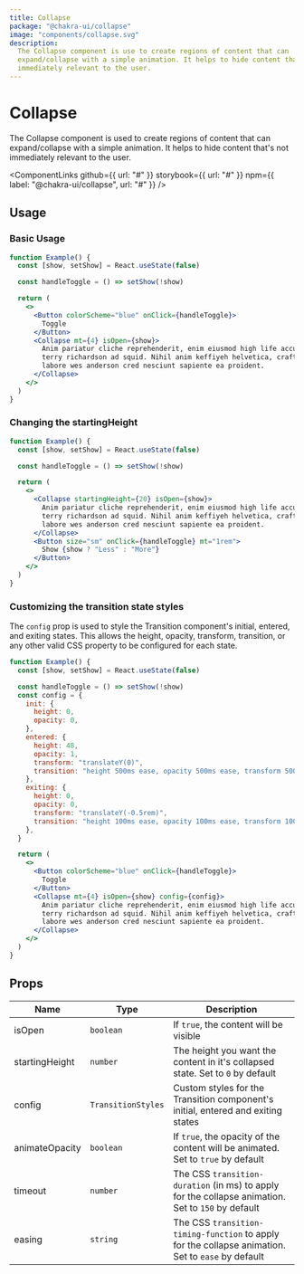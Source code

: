 ```yaml
---
title: Collapse
package: "@chakra-ui/collapse"
image: "components/collapse.svg"
description:
  The Collapse component is use to create regions of content that can
  expand/collapse with a simple animation. It helps to hide content that's not
  immediately relevant to the user.
---
```



# Collapse

The Collapse component is used to create regions of content that can
expand/collapse with a simple animation. It helps to hide content that's not
immediately relevant to the user.

<ComponentLinks
  github={{ url: "#" }}
  storybook={{ url: "#" }}
  npm={{ label: "@chakra-ui/collapse", url: "#" }}
/>

<carbon-ad></carbon-ad>

## Usage

### Basic Usage

```jsx
function Example() {
  const [show, setShow] = React.useState(false)

  const handleToggle = () => setShow(!show)

  return (
    <>
      <Button colorScheme="blue" onClick={handleToggle}>
        Toggle
      </Button>
      <Collapse mt={4} isOpen={show}>
        Anim pariatur cliche reprehenderit, enim eiusmod high life accusamus
        terry richardson ad squid. Nihil anim keffiyeh helvetica, craft beer
        labore wes anderson cred nesciunt sapiente ea proident.
      </Collapse>
    </>
  )
}
```

### Changing the startingHeight

```jsx
function Example() {
  const [show, setShow] = React.useState(false)

  const handleToggle = () => setShow(!show)

  return (
    <>
      <Collapse startingHeight={20} isOpen={show}>
        Anim pariatur cliche reprehenderit, enim eiusmod high life accusamus
        terry richardson ad squid. Nihil anim keffiyeh helvetica, craft beer
        labore wes anderson cred nesciunt sapiente ea proident.
      </Collapse>
      <Button size="sm" onClick={handleToggle} mt="1rem">
        Show {show ? "Less" : "More"}
      </Button>
    </>
  )
}
```

### Customizing the transition state styles

The `config` prop is used to style the Transition component's initial, entered, and 
exiting states. This allows the height, opacity, transform, transition, or any 
other valid CSS property to be configured for each state.

```jsx
function Example() {
  const [show, setShow] = React.useState(false)

  const handleToggle = () => setShow(!show)
  const config = {
    init: {
      height: 0,
      opacity: 0,
    },
    entered: {
      height: 48,
      opacity: 1,
      transform: "translateY(0)",
      transition: "height 500ms ease, opacity 500ms ease, transform 500ms ease"
    },
    exiting: {
      height: 0,
      opacity: 0,
      transform: "translateY(-0.5rem)",
      transition: "height 100ms ease, opacity 100ms ease, transform 100ms ease"
    },
  }

  return (
    <>
      <Button colorScheme="blue" onClick={handleToggle}>
        Toggle
      </Button>
      <Collapse mt={4} isOpen={show} config={config}>
        Anim pariatur cliche reprehenderit, enim eiusmod high life accusamus
        terry richardson ad squid. Nihil anim keffiyeh helvetica, craft beer
        labore wes anderson cred nesciunt sapiente ea proident.
      </Collapse>
    </>
  )
}
```

## Props

| Name             | Type               | Description                                                                                                  |
| ---------------- | ------------------ | ------------------------------------------------------------------------------------------------------------ |
| isOpen           | `boolean`          | If `true`, the content will be visible                                                                       |
| startingHeight   | `number`           | The height you want the content in it's collapsed state. Set to `0` by default                               |
| config           | `TransitionStyles` | Custom styles for the Transition component's initial, entered and exiting states                             |
| animateOpacity   | `boolean`          | If `true`, the opacity of the content will be animated. Set to `true` by default                             |
| timeout          | `number`           | The CSS `transition-duration` (in ms) to apply for the collapse animation. Set to `150` by default           |
| easing           | `string`           | The CSS `transition-timing-function` to apply for the collapse animation. Set to `ease` by default           |